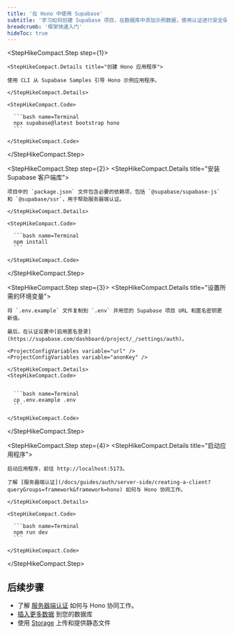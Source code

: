 ```yaml
---
title: '在 Hono 中使用 Supabase'
subtitle: '学习如何创建 Supabase 项目，在数据库中添加示例数据，使用认证进行安全保护，并从 Hono 应用程序查询数据。'
breadcrumb: '框架快速入门'
hideToc: true
---
```


<StepHikeCompact>

  <StepHikeCompact.Step step={1}>

    <StepHikeCompact.Details title="创建 Hono 应用程序">

    使用 CLI 从 Supabase Samples 引导 Hono 示例应用程序。

    </StepHikeCompact.Details>

    <StepHikeCompact.Code>

      ```bash name=Terminal
      npx supabase@latest bootstrap hono
      ```

    </StepHikeCompact.Code>

  </StepHikeCompact.Step>

  <StepHikeCompact.Step step={2}>
    <StepHikeCompact.Details title="安装 Supabase 客户端库">

    项目中的 `package.json` 文件包含必要的依赖项，包括 `@supabase/supabase-js` 和 `@supabase/ssr`，用于帮助服务器端认证。

    </StepHikeCompact.Details>

    <StepHikeCompact.Code>

      ```bash name=Terminal
      npm install
      ```

    </StepHikeCompact.Code>

  </StepHikeCompact.Step>

  <StepHikeCompact.Step step={3}>
    <StepHikeCompact.Details title="设置所需的环境变量">

    将 `.env.example` 文件复制到 `.env` 并用您的 Supabase 项目 URL 和匿名密钥更新值。

    最后，在认证设置中[启用匿名登录](https://supabase.com/dashboard/project/_/settings/auth)。

    <ProjectConfigVariables variable="url" />
    <ProjectConfigVariables variable="anonKey" />

    </StepHikeCompact.Details>
    <StepHikeCompact.Code>


      ```bash name=Terminal
      cp .env.example .env
      ```

    </StepHikeCompact.Code>

  </StepHikeCompact.Step>

  <StepHikeCompact.Step step={4}>
    <StepHikeCompact.Details title="启动应用程序">

    启动应用程序，前往 http://localhost:5173。

    了解 [服务器端认证](/docs/guides/auth/server-side/creating-a-client?queryGroups=framework&framework=hono) 如何与 Hono 协同工作。

    </StepHikeCompact.Details>

    <StepHikeCompact.Code>

      ```bash name=Terminal
      npm run dev
      ```

    </StepHikeCompact.Code>

  </StepHikeCompact.Step>
</StepHikeCompact>

## 后续步骤

- 了解 [服务器端认证](/docs/guides/auth/server-side/creating-a-client?queryGroups=framework&framework=hono) 如何与 Hono 协同工作。
- [插入更多数据](/docs/guides/database/import-data) 到您的数据库
- 使用 [Storage](/docs/guides/storage) 上传和提供静态文件
